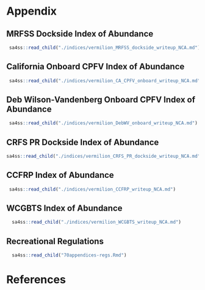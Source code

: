\clearpage

# Appendix



## MRFSS Dockside Index of Abundance {#mrfss-index}

```r
 sa4ss::read_child("./indices/vermilion_MRFSS_dockside_writeup_NCA.md") 
```
  
\clearpage

## California Onboard CPFV Index of Abundance {#cpfv-index}
 
```r
 sa4ss::read_child("./indices/vermilion_CA_CPFV_onboard_writeup_NCA.md") 
``` 

\clearpage 

## Deb Wilson-Vandenberg Onboard CPFV Index of Abundance {#debwv-index}

```r
 sa4ss::read_child("./indices/vermilion_DebWV_onboard_writeup_NCA.md") 
``` 

\clearpage


## CRFS PR Dockside Index of Abundance {#pr-index}

```r
sa4ss::read_child("./indices/vermilion_CRFS_PR_dockside_writeup_NCA.md")
``` 

\clearpage

## CCFRP Index of Abundance {#ccfrp-index}

```r
 sa4ss::read_child("./indices/vermilion_CCFRP_writeup_NCA.md") 
``` 

\clearpage

## WCGBTS Index of Abundance {#wcgbts-index}

```r
  sa4ss::read_child("./indices/vermilion_WCGBTS_writeup_NCA.md")
``` 

\clearpage

## Recreational Regulations {#regs-graphic}

```r
  sa4ss::read_child("70appendices-regs.Rmd")
``` 

\clearpage 

# References

